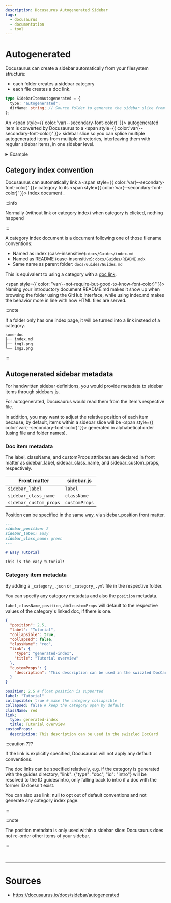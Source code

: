 ```yaml
---
description: Docusaurus Autogenerated Sidebar
tags:
  - docusaurus
  - documentation
  - tool
---
```



# Autogenerated

Docusaurus can create a sidebar automatically from your filesystem structure:

- each folder creates a sidebar category
- each file creates a doc link.

```typescript title= showLineNumbers
type SidebarItemAutogenerated = {
  type: "autogenerated";
  dirName: string; // Source folder to generate the sidebar slice from (relative to docs)
};
```

An <span style={{ color:'var(--secondary-font-color)' }}> autogenerated item is converted </span> by Docusaurus to a <span style={{ color:'var(--secondary-font-color)' }}> sidebar slice </span>
so you can splice multiple autogenerated items from multiple directories, interleaving them with regular sidebar items, in one sidebar level.

<details>

<summary> Example </summary>

Consider this file structure:

```title= showLineNumbers
docs
├── api
│   ├── product1-api
│   │   └── api.md
│   └── product2-api
│       ├── basic-api.md
│       └── pro-api.md
├── intro.md
└── tutorials
    ├── advanced
    │   ├── advanced1.md
    │   ├── advanced2.md
    │   └── read-more
    │       ├── resource1.md
    │       └── resource2.md
    ├── easy
    │   ├── easy1.md
    │   └── easy2.md
    ├── tutorial-end.md
    ├── tutorial-intro.md
    └── tutorial-medium.md
```

sidebar definition:

```javascript title=sidebars.js showLineNumbers
module.exports = {
  mySidebar: [
    "intro",
    {
      type: "category",
      label: "Tutorials",
      items: [
        "tutorial-intro",
        // highlight-start
        {
          type: "autogenerated",
          dirName: "tutorials/easy", // Generate sidebar slice from docs/tutorials/easy
        },
        // highlight-end

        "tutorial-medium",

        // highlight-start
        {
          type: "autogenerated",
          dirName: "tutorials/advanced", // Generate sidebar slice from docs/tutorials/hard
        },
        // highlight-end
        "tutorial-end",
      ],
    },
    // highlight-start
    {
      type: "autogenerated",
      dirName: "api", // Generate sidebar slice from docs/api
    },
    // highlight-end
    {
      type: "category",
      label: "Community",
      items: ["team", "chat"],
    },
  ],
};
```

It would be resolved as:

```javascript title= showLineNumbers
module.exports = {
  mySidebar: [
    "intro",
    {
      type: "category",
      label: "Tutorials",
      items: [
        "tutorial-intro",
        // highlight-start
        // Two files in docs/tutorials/easy
        "easy1",
        "easy2",
        // highlight-end
        "tutorial-medium",
        // highlight-start
        // Two files and a folder in docs/tutorials/hard
        "advanced1",
        "advanced2",
        {
          type: "category",
          label: "read-more",
          items: ["resource1", "resource2"],
        },
        // highlight-end
        "tutorial-end",
      ],
    },
    // highlight-start
    // Two folders in docs/api
    {
      type: "category",
      label: "product1-api",
      items: ["api"],
    },
    {
      type: "category",
      label: "product2-api",
      items: ["basic-api", "pro-api"],
    },
    // highlight-end
    {
      type: "category",
      label: "Community",
      items: ["team", "chat"],
    },
  ],
};
```

Note how the autogenerate <span style={{ color:'var(--secondary-font-color)' }}> source directories themselves <span style={{ color:'var(--primary-font-color)' }}> don't </span> become categories </span>: only the items they contain do.
This is what we mean by "sidebar slice".

</details>

## Category index convention

Docusaurus can automatically link a <span style={{ color:'var(--secondary-font-color)' }}> category </span> to its <span style={{ color:'var(--secondary-font-color)' }}> index document </span>.

:::info

Normally (without link or category index) when category is clicked, nothing happend

:::

A category index document is a document following one of those filename conventions:

- Named as index (case-insensitive): `docs/Guides/index.md`
- Named as README (case-insensitive): `docs/Guides/README.mdx`
- Same name as parent folder: `docs/Guides/Guides.md`

This is equivalent to using a category with a [doc link](items#doc-link).

<span style={{ color: "var(--not-require-but-good-to-know-font-color)" }}>
  Naming your introductory document README.md makes it show up when browsing the
  folder using the GitHub interface, while using index.md makes the behavior
  more in line with how HTML files are served.
</span>

:::note

If a folder only has one index page, it will be turned into a link instead of a category.

```title= showLineNumbers
some-doc
├── index.md
├── img1.png
└── img2.png
```

:::

## Autogenerated sidebar metadata

For handwritten sidebar definitions, you would provide metadata to sidebar items through sidebars.js.

For autogenerated, Docusaurus would read them from the item's respective file.

In addition, you may want to adjust the relative position of each item because,
by default, items within a sidebar slice will be <span style={{ color:'var(--secondary-font-color)' }}> generated in alphabetical order </span> (using file and folder names).

### Doc item metadata

The label, className, and customProps attributes are declared in front matter as sidebar_label, sidebar_class_name, and sidebar_custom_props, respectively.

| Front matter           | sidebar.js    |
| ---------------------- | ------------- |
| `sidebar_label`        | `label`       |
| `sidebar_class_name`   | `className`   |
| `sidebar_custom_props` | `customProps` |

Position can be specified in the same way, via sidebar_position front matter.

```markdown title=foo.md showLineNumbers
---
sidebar_position: 2
sidebar_label: Easy
sidebar_class_name: green
---

# Easy Tutorial

This is the easy tutorial!
```

### Category item metadata

By adding a `_category_.json` or `_category_.yml` file in the respective folder.

You can specify any category metadata and also the `position` metadata.

`label`, `className`, `position`, and `customProps` will default to the respective values of the category's linked doc, if there is one.

<Tabs>
<TabItem value="json" label="JSON">

```json title=docs/foo/_category_.json showLineNumbers
{
  "position": 2.5,
  "label": "Tutorial",
  "collapsible": true,
  "collapsed": false,
  "className": "red",
  "link": {
    "type": "generated-index",
    "title": "Tutorial overview"
  },
  "customProps": {
    "description": "This description can be used in the swizzled DocCard"
  }
}
```

</TabItem>
<TabItem value="yaml" label="YAML">

```yaml title=docs/foo/_category_.yml showLineNumbers
position: 2.5 # float position is supported
label: "Tutorial"
collapsible: true # make the category collapsible
collapsed: false # keep the category open by default
className: red
link:
  type: generated-index
  title: Tutorial overview
customProps:
  description: This description can be used in the swizzled DocCard
```

</TabItem>
</Tabs>

:::caution ???

If the link is explicitly specified, Docusaurus will not apply any default conventions.

The doc links can be specified relatively, e.g. if the category is generated with the guides directory, "link": {"type": "doc", "id": "intro"} will be resolved to the ID guides/intro, only falling back to intro if a doc with the former ID doesn't exist.

You can also use link: null to opt out of default conventions and not generate any category index page.

:::

:::note

The position metadata is only used within a sidebar slice: Docusaurus does not re-order other items of your sidebar.

:::

<br />

---

# Sources

- https://docusaurus.io/docs/sidebar/autogenerated
